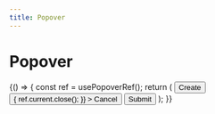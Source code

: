 ```yaml
---
title: Popover
---
```



# Popover

<Playground>
  {() => {
    const ref = usePopoverRef();
    return (
      <Popover ref={ref}>
        <Button variant="primary">Create</Button>
        <Popover.Content css={{ width: 300 }} side="right" align="end" sideOffset={12}>
          <Flex gap="4" flow="column">
            <TextField label="Full name" placeholder="Ahsoka Tano" />
            <Flex gap="2" main="end">
              <Button
                onClick={() => {
                  ref.current.close();
                }}
              >
                Cancel
              </Button>
              <Button variant="primary" css={{ alignSelf: 'flex-end' }}>
                Submit
              </Button>
            </Flex>
          </Flex>
        </Popover.Content>
      </Popover>
    );
  }}
</Playground>
